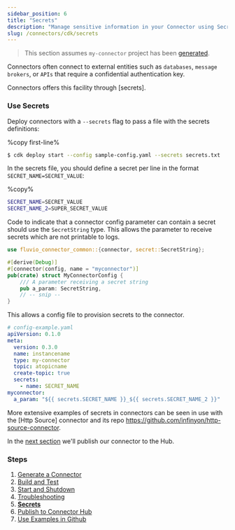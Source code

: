 ```yaml
---
sidebar_position: 6
title: "Secrets"
description: "Manage sensitive information in your Connector using Secrets."
slug: /connectors/cdk/secrets
---
```


> This section assumes `my-connector` project has been [generated](/docs/connectors/cdk/generate).

Connectors often connect to external entities such as `databases`, `message brokers`, or `APIs` that require a confidential authentication key.

Connectors offers this facility through [secrets].

### Use Secrets

Deploy connectors with a `--secrets` flag to pass a file with the secrets definitions:

%copy first-line%
```bash
$ cdk deploy start --config sample-config.yaml --secrets secrets.txt
```

In the secrets file, you should define a secret per line in the format `SECRET_NAME=SECRET_VALUE`:

%copy%
```bash
SECRET_NAME=SECRET_VALUE
SECRET_NAME_2=SUPER_SECRET_VALUE
```

Code to indicate that a connector config parameter can contain a secret should use the `SecretString` type. This allows the parameter to receive secrets which are not printable to logs.

```rust
use fluvio_connector_common::{connector, secret::SecretString};

#[derive(Debug)]
#[connector(config, name = "myconnector")]
pub(crate) struct MyConnectorConfig {
    /// A parameter receiving a secret string
    pub a_param: SecretString,
    // -- snip --
}
```

This allows a config file to provision secrets to the connector.
```yaml
# config-example.yaml
apiVersion: 0.1.0
meta:
  version: 0.3.0
  name: instancename
  type: my-connector
  topic: atopicname
  create-topic: true
  secrets:
    - name: SECRET_NAME
myconnector:
  a_param: "${{ secrets.SECRET_NAME }}_${{ secrets.SECRET_NAME_2 }}"

```

More extensive examples of secrets in connectors can be seen in use with the [Http Source] connector and its repo https://github.com/infinyon/http-source-connector.

In the [next section](/docs/connectors/cdk/publish) we'll publish our connector to the Hub.

### Steps

1. [Generate a Connector](/docs/connectors/cdk/generate)
2. [Build and Test](/docs/connectors/cdk/build)
3. [Start and Shutdown](/docs/connectors/cdk/start-shutdown)
4. [Troubleshooting](/docs/connectors/cdk/troubleshooting)
5. **[Secrets](/docs/connectors/cdk/secrets)**
6. [Publish to Connector Hub](/docs/connectors/cdk/publish)
7. [Use Examples in Github](/docs/connectors/cdk/github-examples)
